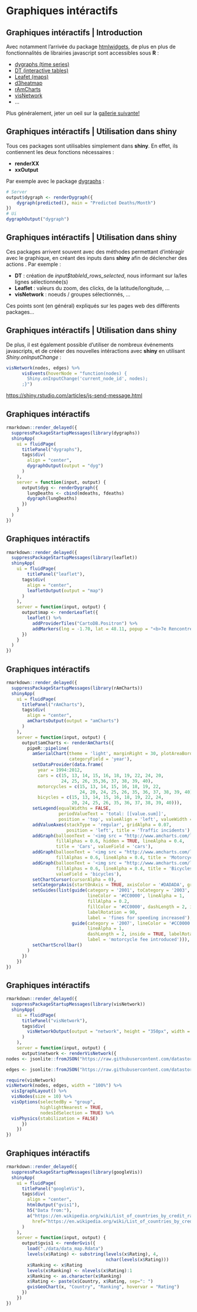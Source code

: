 # Graphiques intéractifs

## Graphiques intéractifs | Introduction

Avec notamment l'arrivée du package [htmlwidgets](http://www.htmlwidgets.org/), de plus en plus de fonctionnalités de librairies javascript sont accessibles sous __R__ : 

* [dygraphs (time series)](http://rstudio.github.io/dygraphs/)
* [DT (interactive tables)](http://rstudio.github.io/DT/)
* [Leafet (maps)](http://rstudio.github.io/leaflet/)
* [d3heatmap](https://github.com/rstudio/d3heatmap)
* [rAmCharts](http://datastorm-open.github.io/introduction_ramcharts/)
* [visNetwork](http://datastorm-open.github.io/visNetwork)
* ...

Plus généralement, jeter un oeil sur la [gallerie suivante!](http://gallery.htmlwidgets.org/)

## Graphiques intéractifs | Utilisation dans shiny

Tous ces packages sont utilisables simplement dans __shiny__. En effet, ils contiennent les deux fonctions nécessaires : 

- __renderXX__
- __xxOutput__

Par exemple avec le package  [dygraphs](http://rstudio.github.io/dygraphs/) : 

```{r, eval = FALSE}
# Server
output$dygraph <- renderDygraph({
    dygraph(predicted(), main = "Predicted Deaths/Month")
})
# Ui
dygraphOutput("dygraph")
```

## Graphiques intéractifs | Utilisation dans shiny

Ces packages arrivent souvent avec des méthodes permettant d'intéragir avec le graphique, en créant des inputs dans **shiny** afin de déclencher des actions . Par exemple : 

- __DT__ : création de *input$tableId_rows_selected*, nous informant sur la/les lignes sélectionnée(s)
- __Leaflet__ : valeurs du zoom, des clicks, de la latitude/longitude, ...
- __visNetwork__ : noeuds / groupes sélectionnés, ...

Ces points sont (en général) expliqués sur les pages web des différents packages...

## Graphiques intéractifs | Utilisation dans shiny

De plus, il est également possible d'utiliser de nombreux événements javascripts, et de crééer des nouvelles intéractions avec **shiny** en utilisant *Shiny.onInputChange* : 

```{r, eval = FALSE}
visNetwork(nodes, edges) %>%
      visEvents(hoverNode = "function(nodes) {
        Shiny.onInputChange('current_node_id', nodes);
      ;}")
```

<https://shiny.rstudio.com/articles/js-send-message.html>

## Graphiques intéractifs

```{r, echo = FALSE, eval = TRUE, message=FALSE}
rmarkdown::render_delayed({
  suppressPackageStartupMessages(library(dygraphs))
  shinyApp(
    ui = fluidPage(
      titlePanel("dygraphs"),
      tags$div(
        align = "center",
        dygraphOutput(output = "dyg")
      )
    ), 
    server = function(input, output) {
      output$dyg <- renderDygraph({
        lungDeaths <- cbind(mdeaths, fdeaths)
        dygraph(lungDeaths)
      })
    }
  )
})
```

## Graphiques intéractifs

```{r, echo = FALSE, eval = TRUE, message=FALSE}
rmarkdown::render_delayed({
  suppressPackageStartupMessages(library(leaflet))
  shinyApp(
    ui = fluidPage(
        titlePanel("leaflet"),
      tags$div(
        align = "center",
        leafletOutput(output = "map")
      )
    ), 
    server = function(input, output) {
      output$map <- renderLeaflet({
        leaflet() %>%
          addProviderTiles("CartoDB.Positron") %>%
          addMarkers(lng = -1.70, lat = 48.11, popup = "<b>7e Rencontres R</b> <br/> Agrocampus-Ouest <br/>  35 000 Rennes")
      })
    }
  )
})
```

## Graphiques intéractifs

```{r, echo = FALSE, eval = TRUE, message=FALSE}
rmarkdown::render_delayed({
  suppressPackageStartupMessages(library(rAmCharts))
  shinyApp(
    ui = fluidPage(
      titlePanel("rAmCharts"),
      tags$div(
        align = "center",
        amChartsOutput(output = "amCharts")
      )
    ), 
    server = function(input, output) {
      output$amCharts <- renderAmCharts({
        pipeR::pipeline(
          amSerialChart(theme = 'light', marginRight = 30, plotAreaBorderAlpha = 0,
                        categoryField = 'year'),
          setDataProvider(data.frame(
            year = 1994:2012, 
            cars = c(15, 13, 14, 15, 16, 18, 19, 22, 24, 20,
                     24, 25, 26, 35,36, 37, 38, 39, 40), 
            motorcycles = c(15, 13, 14, 15, 16, 18, 19, 22,
                            24, 20, 24, 25, 26, 35, 36, 37, 38, 39, 40), 
            bicycles = c(15, 13, 14, 15, 16, 18, 19, 22, 24,
                         20, 24, 25, 26, 35, 36, 37, 38, 39, 40))),
          setLegend(equalWidths = FALSE,
                    periodValueText = 'total: [[value.sum]]',
                    position = 'top', valueAlign = 'left', valueWidth = 100),
          addValueAxes(stackType = 'regular', gridAlpha = 0.07,
                       position = 'left', title = 'Traffic incidents'),
          addGraph(balloonText = '<img src = "http://www.amcharts.com/lib/3/images/car.png" style = "vertical-align:bottom; margin-right: 10px; width:28px; height:21px;"><span style = "font-size:14px; color:#000000;"><b>[[value]]</b></span>', 
                   fillAlphas = 0.6, hidden = TRUE, lineAlpha = 0.4,
                   title = 'Cars', valueField = 'cars'),
          addGraph(balloonText = '<img src = "http://www.amcharts.com/lib/3/images/motorcycle.png" style = "vertical-align:bottom; margin-right: 10px; width:28px; height:21px;"><span style = "font-size:14px; color:#000000;"><b>[[value]]</b></span>', 
                   fillAlphas = 0.6, lineAlpha = 0.4, title = 'Motorcycles', valueField = 'motorcycles'),
          addGraph(balloonText = '<img src = "http://www.amcharts.com/lib/3/images/bicycle.png" style = "vertical-align:bottom; margin-right: 10px; width:28px; height:21px;"><span style = "font-size:14px; color:#000000;"><b>[[value]]</b></span>', 
                   fillAlphas = 0.6, lineAlpha = 0.4, title = 'Bicycles',
                   valueField = 'bicycles'),
          setChartCursor(cursorAlpha = 0),
          setCategoryAxis(startOnAxis = TRUE, axisColor = '#DADADA', gridAlpha = 0.07),
          setGuides(list(guide(category = '2001', toCategory = '2003',
                               lineColor = '#CC0000', lineAlpha = 1,
                               fillAlpha = 0.2,
                               fillColor = '#CC0000', dashLength = 2, inside = TRUE,
                               labelRotation = 90,
                               label = 'fines for speeding increased'),
                         guide(category = '2007', lineColor = '#CC0000',
                               lineAlpha = 1,
                               dashLength = 2, inside = TRUE, labelRotation = 90,
                               label = 'motorcycle fee introduced'))),
          setChartScrollbar()
        )
      })
    })
})
```

## Graphiques intéractifs

```{r, echo = FALSE, eval = TRUE, message=FALSE}
rmarkdown::render_delayed({
  suppressPackageStartupMessages(library(visNetwork))
  shinyApp(
    ui = fluidPage(
      titlePanel("visNetwork"),
      tags$div(
        visNetworkOutput(output = "network", height = "350px", width = "100%")
      )
    ), 
    server = function(input, output) {
      output$network <- renderVisNetwork({
nodes <- jsonlite::fromJSON("https://raw.githubusercontent.com/datastorm-open/datastorm-open.github.io/master/visNetwork/data/nodes_miserables.json")

edges <- jsonlite::fromJSON("https://raw.githubusercontent.com/datastorm-open/datastorm-open.github.io/master/visNetwork/data/edges_miserables.json")

require(visNetwork)
visNetwork(nodes, edges, width = "100%") %>%
  visIgraphLayout() %>%
  visNodes(size = 10) %>%
  visOptions(selectedBy = "group", 
             highlightNearest = TRUE, 
             nodesIdSelection = TRUE) %>%
  visPhysics(stabilization = FALSE)
      })
    })
})
```


## Graphiques intéractifs

```{r, echo = FALSE, eval = TRUE}
rmarkdown::render_delayed({
  suppressPackageStartupMessages(library(googleVis))
  shinyApp(
    ui = fluidPage(
      titlePanel("googleVis"),
      tags$div(
        align = "center",
        htmlOutput("gvis1"), 
        h5("Data from:"),
        a("https://en.wikipedia.org/wiki/List_of_countries_by_credit_rating",
          href="https://en.wikipedia.org/wiki/List_of_countries_by_credit_rating")
      )
    ), 
    server = function(input, output) {
      output$gvis1 <- renderGvis({
        load("./data/data_map.Rdata")
        levels(x$Rating) <- substring(levels(x$Rating), 4, 
                                      nchar(levels(x$Rating)))
        x$Ranking <- x$Rating
        levels(x$Ranking) <- nlevels(x$Rating):1
        x$Ranking <- as.character(x$Ranking)
        x$Rating <- paste(x$Country, x$Rating, sep=": ")
        gvisGeoChart(x, "Country", "Ranking", hovervar = "Rating")
      })
    })
})
```